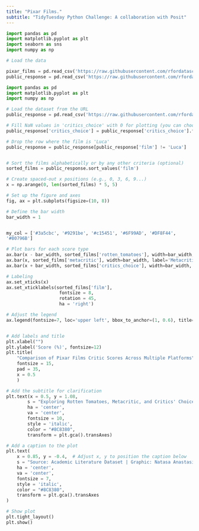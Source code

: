 ```yaml
---
title: "Pixar Films."
subtitle: "TidyTuesday Python Challenge: A collaboration with Posit"
---
```


```python
import pandas as pd
import matplotlib.pyplot as plt
import seaborn as sns
import numpy as np

# Load the data 

pixar_films = pd.read_csv('https://raw.githubusercontent.com/rfordatascience/tidytuesday/main/data/2025/2025-03-11/pixar_films.csv')
public_response = pd.read_csv('https://raw.githubusercontent.com/rfordatascience/tidytuesday/main/data/2025/2025-03-11/public_response.csv')


```

```python
import pandas as pd
import matplotlib.pyplot as plt
import numpy as np

# Load the dataset from the URL
public_response = pd.read_csv('https://raw.githubusercontent.com/rfordatascience/tidytuesday/main/data/2025/2025-03-11/public_response.csv')

# Fill NaN values in 'critics_choice' with 0 for plotting (you can choose another value if preferred)
public_response['critics_choice'] = public_response['critics_choice'].fillna(0)

# Drop the row where the film is 'Luca'
public_response = public_response[public_response['film'] != 'Luca']


# Sort the films alphabetically or by any other criteria (optional)
sorted_films = public_response.sort_values('film')

# Create spaced-out x positions (e.g., 0, 3, 6, 9...)
x = np.arange(0, len(sorted_films) * 5, 5)

# Set up the figure and axes
fig, ax = plt.subplots(figsize=(10, 8))

# Define the bar width
bar_width = 1


my_col = ['#3a5cbc', '#9291be', '#c15451', '#6F99AD', '#DF8F44',
'#80796B']

# Plot bars for each score type
ax.bar(x - bar_width, sorted_films['rotten_tomatoes'], width=bar_width, label='Rotten Tomatoes', color='#6F99AD')
ax.bar(x, sorted_films['metacritic'], width=bar_width, label='Metacritic', color='#DF8F44')
ax.bar(x + bar_width, sorted_films['critics_choice'], width=bar_width, label="Critics' Choice", color='#3a5cbc')

# Labeling
ax.set_xticks(x)
ax.set_xticklabels(sorted_films['film'], 
                    fontsize = 8,
                    rotation = 45, 
                    ha = 'right')

# Adjust the legend
ax.legend(fontsize=7, loc='upper left', bbox_to_anchor=(1, 0.6), title="Critic Score Platforms")


# Add labels and title
plt.xlabel("")
plt.ylabel('Score (%)', fontsize=12)
plt.title(
    "Comparison of Pixar Films Critic Scores Across Multiple Platforms", 
    fontsize = 15,
    pad = 35,
    x = 0.5
    )

# Add the subtitle for clarification
plt.text(x = 0.5, y = 1.08, 
        s = "Exploring Rotten Tomatoes, Metacritic, and Critics' Choice ratings for popular films, \nwith insights on scoring differences.", 
        ha = 'center', 
        va = 'center', 
        fontsize = 10, 
        style = 'italic', 
        color = "#8C8380",
        transform = plt.gca().transAxes)

# Add a caption to the plot
plt.text(
    x = 0.85, y = -0.4,  # Adjust x, y to position the caption below 
    s = "Source: Academic Literature Dataset | Graphic: Natasa Anastasiadou", 
    ha = 'center', 
    va = 'center', 
    fontsize = 7, 
    style = 'italic', 
    color = "#8C8380", 
    transform = plt.gca().transAxes
)

# Show plot
plt.tight_layout()
plt.show()

```
